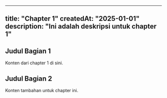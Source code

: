  ---
title: "Chapter 1"
createdAt: "2025-01-01"
description: "Ini adalah deskripsi untuk chapter 1"
---

## Judul Bagian 1

Konten dari chapter 1 di sini.

## Judul Bagian 2

Konten tambahan untuk chapter ini.
